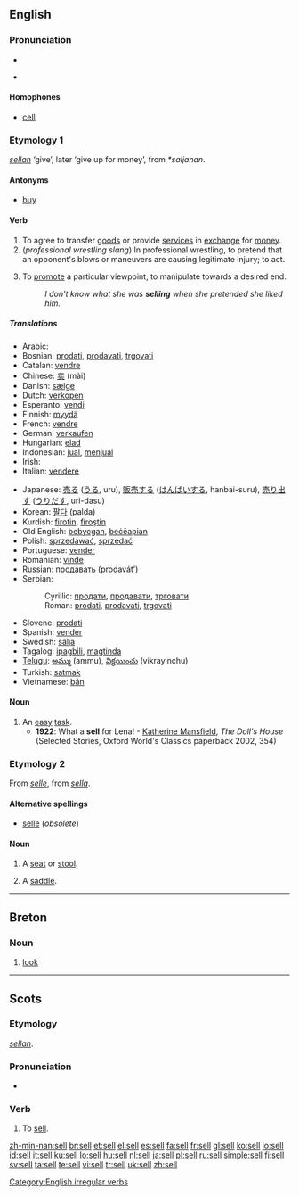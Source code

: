 ==English==

===Pronunciation===
* {{audio|en-us-sell.ogg|Audio (US)}}
* {{IPA|/sɛl/}}
*: {{rhymes|ɛl}}

====Homophones====
* [[cell]]

===Etymology 1===
{{OE.}} ''[[sellan]]'' ‘give’, later ‘give up for money’, from {{Ger.}} ''*saljanan''.

====Antonyms====
* [[buy]]

====Verb====
{{en-verb|sells|selling|sold|sold}}

# To agree to transfer [[good]]s or provide [[service]]s in [[exchange]] for [[money]].
# (''professional wrestling slang'') In professional wrestling, to pretend that an opponent's blows or maneuvers are causing legitimate injury; to act.
# {{idiom}} To [[promote]] a particular viewpoint; to manipulate towards a desired end.
#: ''I don't know what she was '''selling''' when she pretended she liked him.''

=====Translations=====
{{trans-top|Translations to be categorized}}
{{rfc-trans}}
* Arabic: {{Arab|[[باع]]}} {{IPAchar|(bāʕa)}}
* Bosnian: [[prodati]], [[prodavati]], [[trgovati]]
* Catalan: [[vendre]]
* Chinese: [[卖]] (mài)
* Danish: [[sælge]]
* Dutch: [[verkopen]]
* Esperanto: [[vendi]]
* Finnish: [[myydä]]
* French: [[vendre]]
* German: [[verkaufen]]
* Hungarian: [[elad]]
* Indonesian: [[jual]], [[jual|menjual]]
* Irish: {{t-|ga|díol|xs=Irish}}
* Italian: [[vendere]]
{{trans-mid}}
* Japanese: [[売る]] ([[うる]], uru), [[販売]]する ([[はんばい]]する, hanbai-suru), [[売り出す]] ([[うりだす]], uri-dasu)
* Korean: [[팔다]] (palda)
* Kurdish: [[firotin]], [[firoştin]]
* Old English: [[bebycgan]], [[beceapian|beċēapian]]
* Polish: [[sprzedawać]], [[sprzedać]]
* Portuguese: [[vender]]
* Romanian: [[vinde]]
* Russian: [[продавать]] (prodavát’)
* Serbian:
*: Cyrillic: [[продати]], [[продавати]], [[трговати]]
*: Roman: [[prodati]], [[prodavati]], [[trgovati]]
* Slovene: [[prodati]]
* Spanish: [[vender#Spanish|vender]]
* Swedish: [[sälja]]
* Tagalog: [[ipagbili]], [[magtinda]]
* [[Telugu]]: [[అమ్ము]] (ammu), [[విక్రయించు]] (vikrayinchu)
* Turkish: [[satmak]]
* Vietnamese: [[bán]]
{{trans-bottom}}

====Noun====
{{en-noun}}

# An [[easy]] [[task]].
#* '''1922''': What a '''sell''' for Lena! - [[w:Katherine Mansfield|Katherine Mansfield]], ''The Doll's House'' (Selected Stories, Oxford World's Classics paperback 2002, 354)

===Etymology 2===
From {{F.}} ''[[selle]]'', from {{L.}} ''[[sella]]''.

====Alternative spellings====
* [[selle]] (''obsolete'')

====Noun====
{{en-noun}}

# {{obsolete}} A [[seat]] or [[stool]].
# {{archaic}} A [[saddle]].

[[Category:English irregular verbs]]

----

==Breton==

===Noun===
{{infl|br|noun}}

# [[look]]

----

==Scots==

===Etymology===
{{OE.|sco}} ''[[sellan]]''.

===Pronunciation===
* {{IPA|/sɛl/}}

===Verb===
{{sco-verb|sells|sellin|'''[[sellt]]''' or '''[[sauld]]'''|'''[[sellt]]''' or '''[[sauld]]'''}}

# To [[#English|sell]].

[[zh-min-nan:sell]]
[[br:sell]]
[[et:sell]]
[[el:sell]]
[[es:sell]]
[[fa:sell]]
[[fr:sell]]
[[gl:sell]]
[[ko:sell]]
[[io:sell]]
[[id:sell]]
[[it:sell]]
[[ku:sell]]
[[lo:sell]]
[[hu:sell]]
[[nl:sell]]
[[ja:sell]]
[[pl:sell]]
[[ru:sell]]
[[simple:sell]]
[[fi:sell]]
[[sv:sell]]
[[ta:sell]]
[[te:sell]]
[[vi:sell]]
[[tr:sell]]
[[uk:sell]]
[[zh:sell]]